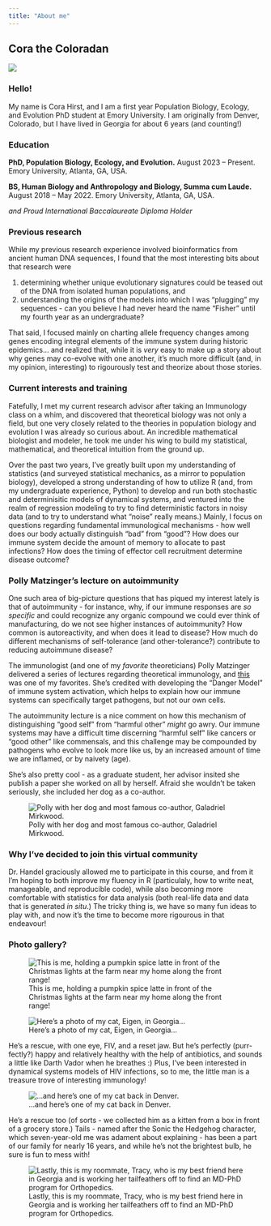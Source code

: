 ```yaml
---
title: "About me"
---
```


## Cora the Coloradan

![](figures/haley_me_mountain.jpg)

### Hello!

My name is Cora Hirst, and I am a first year Population Biology, Ecology, and Evolution PhD student at Emory University. I am originally from Denver, Colorado, but I have lived in Georgia for about 6 years (and counting!)

### Education

**PhD, Population Biology, Ecology, and Evolution.** August 2023 -- Present. Emory University, Atlanta, GA, USA.

**BS, Human Biology and Anthropology and Biology, Summa cum Laude.** August 2018 -- May 2022. Emory University, Atlanta, GA, USA.

*and Proud International Baccalaureate Diploma Holder*

### Previous research

While my previous research experience involved bioinformatics from ancient human DNA sequences, I found that the most interesting bits about that research were

  1) determining whether unique evolutionary signatures could be teased out of the DNA from isolated human populations, and 
  2) understanding the origins of the models into which I was "plugging" my sequences - can you believe I had never heard the name "Fisher" until my fourth year as an undergraduate?

That said, I focused mainly on charting allele frequency changes among genes encoding integral elements of the immune system during historic epidemics... and realized that, while it is *very* easy to make up a story about why genes may co-evolve with one another, it's much more difficult (and, in my opinion, interesting) to rigourously test and theorize about those stories. 

### Current interests and training

Fatefully, I met my current research advisor after taking an Immunology class on a whim, and discovered that theoretical biology was not only a field, but one very closely related to the theories in population biology and evolution I was already so curious about. An incredible mathematical biologist and modeler, he took me under his wing to build my statistical, mathematical, and theoretical intuition from the ground up. 

Over the past two years, I've greatly built upon my understanding of statistics (and surveyed statistical mechanics, as a mirror to population biology), developed a strong understanding of how to utilize R (and, from my undergraduate experience, Python) to develop and run both stochastic and determinisitic models of dynamical systems, and ventured into the realm of regression modeling to try to find deterministic factors in noisy data (and to try to understand what "noise" really means.) Mainly, I focus on questions regarding fundamental immunological mechanisms - how well does our body actually distinguish "bad" from "good"? How does our immune system decide the amount of memory to allocate to past infections? How does the timing of effector cell recruitment determine disease outcome?

### Polly Matzinger's lecture on autoimmunity

One such area of big-picture questions that has piqued my interest lately is that of autoimmunity - for instance, why, if our immune responses are *so specific* and could recognize any organic compound we could ever think of manufacturing, do we not see higher instances of autoimmunity? How common is autoreactivity, and when does it lead to disease? How much do different mechanisms of self-tolerance (and other-tolerance?) contribute to reducing autoimmune disease?

The immunologist (and one of my *favorite* theoreticians) Polly Matzinger delivered a series of lectures regarding theoretical immunology, and [this](https://videocast.nih.gov/watch=17284) was one of my favorites. She's credited with developing the "Danger Model" of immune system activation, which helps to explain how our immune systems can specifically target pathogens, but not our own cells. 

The autoimmunity lecture is a nice comment on how this mechanism of distinguishing "good self" from "harmful other" *might* go awry. Our immune systems may have a difficult time discerning "harmful self" like cancers or "good other" like commensals, and this challenge may be compounded by pathogens who evolve to look more like us, by an increased amount of time we are inflamed, or by naivety (age).

She's also pretty cool - as a graduate student, her advisor insited she publish a paper she worked on all by herself. Afraid she wouldn't be taken seriously, she included her dog as a co-author. 

![Polly with her dog and most famous co-author, Galadriel Mirkwood.](figures/Polly_matzinger.jpeg)

### Why I've decided to join this virtual community

Dr. Handel graciously allowed me to participate in this course, and from it I'm hoping to both improve my fluency in R (particulaly, how to write neat, manageable, and reproducible code), while also becoming more comfortable with statistics for data analysis (both real-life data and data that is generated *in situ*.) The tricky thing is, we have so many fun ideas to play with, and now it's the time to become more rigourous in that endeavour!

### Photo gallery? 

![This is me, holding a pumpkin spice latte in front of the Christmas lights at the farm near my home along the front range!](figures/photo_me_introduction.JPG)

![Here's a photo of my cat, Eigen, in Georgia...](figures/eigen.jpg)

He's a rescue, with one eye, FIV, and a reset jaw. But he's perfectly (purr-fectly?) happy and relatively healthy with the help of antibiotics, and sounds a little like Darth Vador when he breathes :) Plus, I've been interested in dynamical systems models of HIV infections, so to me, the little man is a treasure trove of interesting immunology!

![...and here's one of my cat back in Denver.](figures/tailsers.JPG)

He's a rescue too (of sorts - we collected him as a kitten from a box in front of a grocery store.) Tails - named after the Sonic the Hedgehog character, which seven-year-old me was adament about explaining - has been a part of our family for nearly 16 years, and while he's not the brightest bulb, he sure is fun to mess with!

![Lastly, this is my roommate, Tracy, who is my best friend here in Georgia and is working her tailfeathers off to find an MD-PhD program for Orthopedics.](figures/tracy_and_I.jpeg)



